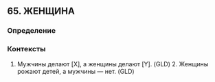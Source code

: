 ## 65. ЖЕНЩИНА
### Определение


### Контексты
1. Мужчины делают [X], а женщины делают [Y]. (GLD) 2. Женщины рожают детей, а мужчины — нет. (GLD)

